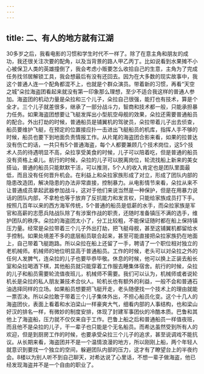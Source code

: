 ```yaml
---
---
---
```

title: 二、有人的地方就有江湖
---



30多岁之后，我看电影的习惯和学生时代不一样了。除了在意主角和朋友的成功，我还很关注次要的配角，以及当背景的路人甲乙丙丁。比如说看到水果摊不小心被保卫人类的英雄撞倒了，我会考虑小贩要怎么收拾自己的生意，主角为了完成任务找邻居解锁工具，我会想最后有没有还回去。​
​
因为在大多数的现实故事中，我这个普通人连一个配角都混不上，也就是个群众演员。带着新的习惯，再看“天空之城”朵拉海盗团看起来就没有第一印象那么理想，至少不适合我这样的普通人参加。海盗团的机动力量是朵拉和三个儿子，朵拉自己很强，能打也有技术，算是个全才。三个儿子就差很多，继承了一部分战斗力，智商和技术都一般，只能承担暴力任务。如果海盗团想要让飞艇发挥出小型航空母舰的效果，朵拉还需要普通船员的配合。外出打劫的时候，普通船员是铺翼机的驾驶员，朵拉带着儿子出去侦查，船员要维护飞艇，在预定的位置接应扑一击进出飞艇船员的机库，指挥人手不够的时候，船员也要下到地面负责情报工作。​
​
从片尾的海盗团合影来看，如果的拉普达没有伤亡的话，一共只有5个普通海盗，每个人都要兼顾几个技术岗位，这5个技术人员的待遇明显不高，朵拉享受美食的时候，儿子可以陪着吃，但是普通的船员没有资格上桌儿。航行的时候，朵拉的儿子可以脱离岗位，轮流找船上新来的美女搭讪，普通的船员只能默默干活，可以推测，5个人的收入肯定也是团队里面最低，而且没有任何晋升机会。在利益上和朵拉家族形成了对立，形成了团队内部的隐患改造团，解决隐患的办法非常直接，控制暴力。从电影情节来看，朵拉从来不让普通成员拿起武器参加战斗，这对于他们来说当然是一种保护，但是在用暴力说话的团队内部，不拿枪也等于放弃了反抗能力和发言权，只能给家族成员打下手。按照几百年以来的西方海军传统，5个普通的船员是低薪的水手，而朵拉家族是军官和高薪的志愿兵陆战队除了有涉案作战的职责，还随时准备镇压不满的选手，维护团队的秩序。朵拉的海盗团太小了，分工比较粗，不能保证随时都在船上保持镇压力量。经常是朵拉带着三个儿子外出打劫，把飞艇母舰，甚至这铺翼机都留给水手控制。如果处境差不多的底层船员联合起来，甚至可能直接把朵拉家族扔在地面上，自己带着飞艇跑路。所以朵拉在船上还留了一手，聘请了一个职位相对独立的老机械师。​
​
机械师的地位明显高于普通船员。工作的时候，老头可以对朵拉之外的任何人发脾气，连朵拉的儿子也要毕恭毕敬。休息的时候，他可以换上正装去船长室和朵拉喝酒下棋，其他船员就只能穿着工作服去睡集体宿舍。航行的时候，朵拉的儿子和船员需要轮流值夜班儿，机械师不需要。我们可以认为，机械师或者说轮机长是朵拉的私人朋友兼技术合伙人。轮机长也有额外的利益，一般不会和普通石油选择同样的立场。如果船员想要把飞艇开走，老头随便找一个技术上的理由就能一票否决。所以朵拉敢于带着三个儿子集体外出，不担心船员化变。这个十几人的海盗团伙，表面上看着和水泊梁山一样豪爽大气，细看内部的人事结构，也和梁山好汉的排名一样，有微妙的制度安排，体现了封建军事团伙的冷酷本质。巴鲁和其他上了海盗船，压力就不仅仅来自于工作。巴鲁上船之后和普通船员一样值夜班，而且他不是朵拉的儿子，干一辈子也只能是个无名船员。而希达虽然受到所有人的欢迎，但是到厨房工作的时候，也要承受朵拉三个儿子的追求，甚至说调戏不能抗议。从长期来看，海盗团并不是一个温情浪漫的地方，所以刚刚上船，两个年轻人就意识到要找一个独立的空间，躲避团队内部的压力，这才有了瞭望台上的半夜约会。8楼以为别人听不到自己聊天，对希达说了心里话，不想一辈子做海盗，他已经发现海盗并不是一个自由的职业了。

